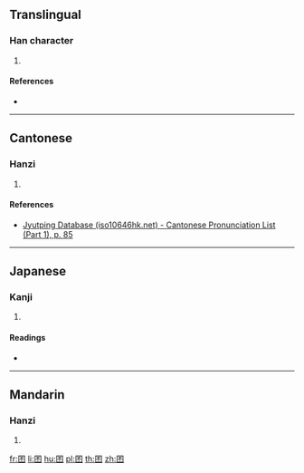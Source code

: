 {{character info/new}}
==Translingual==

===Han character===
{{Han char|rn=31|rad=囗|as=04|sn=7|four=|canj=WMF|ids=⿴囗不}}

# {{defn|Han|sort=囗04}}

====References====
* {{Han ref|kx=0217.110|dkj=04708|dj=0444.140|hdz=10714.080|uh=56E8|ud=22248}}

----

==Cantonese==

===Hanzi===
{{yue-hanzi|jyut=[[pin1]]|y=pin1}}

# {{defn|lang=yue|sort=囗04}}

====References====
* [http://www.iso10646hk.net/jp/document/download.jsp Jyutping Database (iso10646hk.net) - Cantonese Pronunciation List (Part 1), p. 85]

----

==Japanese==

===Kanji===
{{ja-kanji|grade=|rs=囗04}}

# {{defn|lang=ja|sort=囗04}}

====Readings====
* {{ja-readings|on=[[へん]] (hen)|kun=}}

----

==Mandarin==

===Hanzi===
{{cmn-hanzi|pin=[[piān]] ([[pian1]])|wg=p'ien<sup>1</sup>}}

# {{defn|lang=cmn|sort=囗04}}

[[fr:囨]]
[[li:囨]]
[[hu:囨]]
[[pl:囨]]
[[th:囨]]
[[zh:囨]]